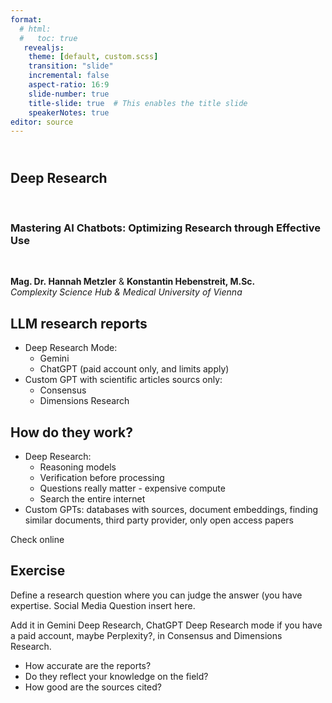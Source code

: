 ```yaml
---
format:
  # html:
  #   toc: true
   revealjs: 
    theme: [default, custom.scss]
    transition: "slide"
    incremental: false
    aspect-ratio: 16:9
    slide-number: true
    title-slide: true  # This enables the title slide
    speakerNotes: true
editor: source
---
```


## <br> Deep Research

<br>

### Mastering AI Chatbots: Optimizing Research through Effective Use

<br>

**Mag. Dr. Hannah Metzler** & **Konstantin Hebenstreit, M.Sc.** <br>
*Complexity Science Hub & Medical University of Vienna*


## LLM research reports

- Deep Research Mode: 
  - Gemini
  - ChatGPT (paid account only, and limits apply)

- Custom GPT with scientific articles sourcs only:
  - Consensus
  - Dimensions Research
  
## How do they work?

- Deep Research: 
  - Reasoning models
  - Verification before processing
  - Questions really matter - expensive compute
  - Search the entire internet
- Custom GPTs: databases with sources, document embeddings, finding similar documents, third party provider, only open access papers

Check online
  
## Exercise

Define a research question where you can judge the answer (you have expertise. 
Social Media Question insert here. 

Add it in Gemini Deep Research, ChatGPT Deep Research mode if you have a paid account, maybe Perplexity?, in Consensus and Dimensions Research. 

- How accurate are the reports?
- Do they reflect your knowledge on the field?
- How good are the sources cited?

